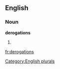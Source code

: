 
==English==

===Noun===
'''derogations'''

# {{plural of|[[derogation]]}}

[[Category:English plurals]]

[[fr:derogations]]